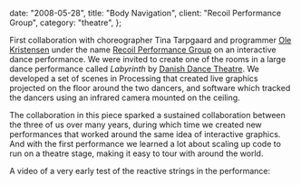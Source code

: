 
  date: "2008-05-28",
  title: "Body Navigation",
  client: "Recoil Performance Group",
  category: "theatre",
};

<Vimeo videoId="1362832" />

First collaboration with choreographer Tina Tarpgaard and programmer [Ole Kristensen](http://ole.kristensen.name/) under the name [Recoil Performance Group](http://recoil-performance.org) on an interactive dance performance. We were invited to create one of the rooms in a large dance performance called _Labyrinth_ by [Danish Dance Theatre](http://www.danskdanseteater.dk/?language=en). We developed a set of scenes in Processing that created live graphics projected on the floor around the two dancers, and software which tracked the dancers using an infrared camera mounted on the ceiling.

The collaboration in this piece sparked a sustained collaboration between the three of us over many years, during which time we created new performances that worked around the same idea of interactive graphics. And with the first performance we learned a lot about scaling up code to run on a theatre stage, making it easy to tour with around the world.

A video of a very early test of the reactive strings in the performance:

<Vimeo videoId="913351" />
